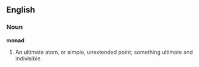 ==English==

===Noun===

'''monad'''

#An ultimate atom, or simple, unextended point; something ultimate and indivisible.